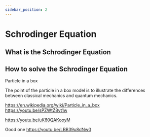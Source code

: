 ```yaml
---
sidebar_position: 2
---
```


# Schrodinger Equation

## What is the Schrodinger Equation


## How to solve the Schrodinger Equation

Particle in a box

The point of the particle in a box model is to illustrate the differences between
classical mechanics and quantum mechanics.

https://en.wikipedia.org/wiki/Particle_in_a_box
https://youtu.be/sPZWtZ8vt1w

https://youtu.be/uK60QAKooyM

Good one
https://youtu.be/LBB39u8dNw0
